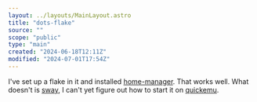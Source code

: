 ```yaml
---
layout: ../layouts/MainLayout.astro
title: "dots-flake"
source: ""
scope: "public"
type: "main"
created: "2024-06-18T12:11Z"
modified: "2024-07-01T17:54Z"
---
```


I've set up a flake in it and installed [home-manager](/home-manager). That works well. What doesn't is [sway](/sway), I can't yet figure out how to start it on [quickemu](/quickemu).